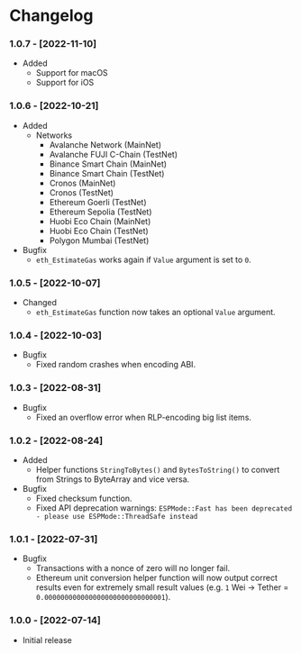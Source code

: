 
# Changelog

### 1.0.7 - [2022-11-10]
- Added
  - Support for macOS
  - Support for iOS

### 1.0.6 - [2022-10-21]
- Added
    - Networks
        - Avalanche Network (MainNet)
        - Avalanche FUJI C-Chain (TestNet)
        - Binance Smart Chain (MainNet)
        - Binance Smart Chain (TestNet)
        - Cronos (MainNet)
        - Cronos (TestNet)
        - Ethereum Goerli (TestNet)
        - Ethereum Sepolia (TestNet)
        - Huobi Eco Chain (MainNet)
        - Huobi Eco Chain (TestNet)
        - Polygon Mumbai (TestNet)
- Bugfix
    - `eth_EstimateGas` works again if `Value` argument is set to `0`.

### 1.0.5 - [2022-10-07]
- Changed
    - `eth_EstimateGas` function now takes an optional `Value` argument.

### 1.0.4 - [2022-10-03]
- Bugfix
    - Fixed random crashes when encoding ABI.

### 1.0.3 - [2022-08-31]
- Bugfix
  - Fixed an overflow error when RLP-encoding big list items.

### 1.0.2 - [2022-08-24]
- Added
  - Helper functions `StringToBytes()` and `BytesToString()` to convert from Strings to ByteArray and vice versa.
- Bugfix
  - Fixed checksum function.
  - Fixed API deprecation warnings: `ESPMode::Fast has been deprecated - please use ESPMode::ThreadSafe instead`

### 1.0.1 - [2022-07-31]
- Bugfix
  - Transactions with a nonce of zero will no longer fail.
  - Ethereum unit conversion helper function will now output correct results even for extremely small result values (e.g. `1` Wei → Tether = `0.000000000000000000000000000001`).

### 1.0.0 - [2022-07-14]
- Initial release
